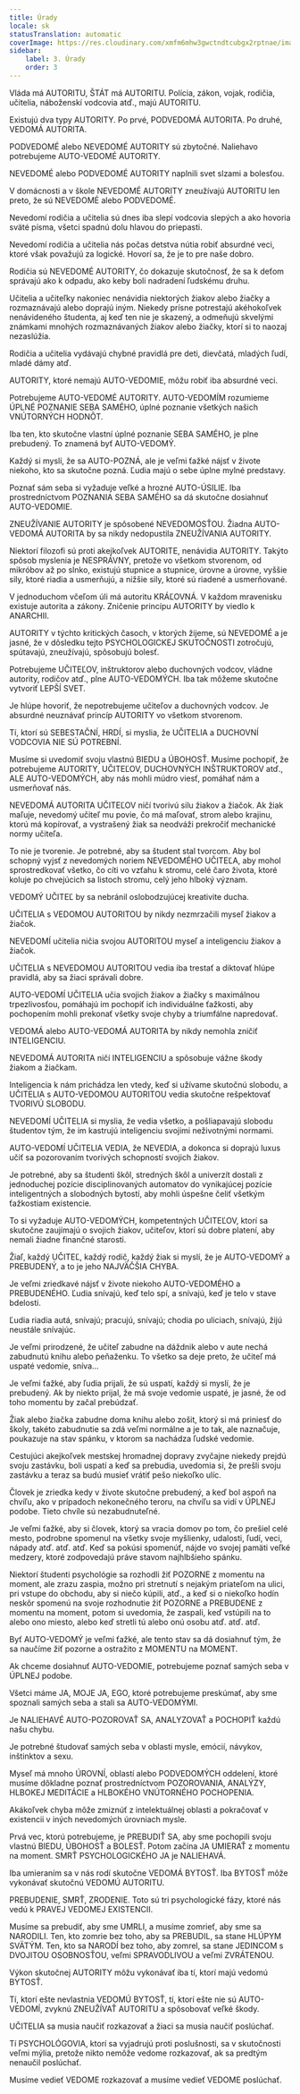 ```yaml
---
title: Úrady
locale: sk
statusTranslation: automatic
coverImage: https://res.cloudinary.com/xmfm6mhw3gwctndtcubgx2rptnae/image/upload/v1740337243/small_cover_educacion_fundamental_a051170f1c.webp
sidebar:
    label: 3. Úrady
    order: 3
---
```

Vláda má AUTORITU, ŠTÁT má AUTORITU. Polícia, zákon, vojak, rodičia, učitelia, náboženskí vodcovia atď., majú AUTORITU.

Existujú dva typy AUTORITY. Po prvé, PODVEDOMÁ AUTORITA. Po druhé, VEDOMÁ AUTORITA.

PODVEDOMÉ alebo NEVEDOMÉ AUTORITY sú zbytočné. Naliehavo potrebujeme AUTO-VEDOMÉ AUTORITY.

NEVEDOMÉ alebo PODVEDOMÉ AUTORITY naplnili svet slzami a bolesťou.

V domácnosti a v škole NEVEDOMÉ AUTORITY zneužívajú AUTORITU len preto, že sú NEVEDOMÉ alebo PODVEDOMÉ.

Nevedomí rodičia a učitelia sú dnes iba slepí vodcovia slepých a ako hovoria sväté písma, všetci spadnú dolu hlavou do priepasti.

Nevedomí rodičia a učitelia nás počas detstva nútia robiť absurdné veci, ktoré však považujú za logické. Hovorí sa, že je to pre naše dobro.

Rodičia sú NEVEDOMÉ AUTORITY, čo dokazuje skutočnosť, že sa k deťom správajú ako k odpadu, ako keby boli nadradení ľudskému druhu.

Učitelia a učiteľky nakoniec nenávidia niektorých žiakov alebo žiačky a rozmaznávajú alebo doprajú iným. Niekedy prísne potrestajú akéhokoľvek nenávideného študenta, aj keď ten nie je skazený, a odmeňujú skvelými známkami mnohých rozmaznávaných žiakov alebo žiačky, ktorí si to naozaj nezaslúžia.

Rodičia a učitelia vydávajú chybné pravidlá pre deti, dievčatá, mladých ľudí, mladé dámy atď.

AUTORITY, ktoré nemajú AUTO-VEDOMIE, môžu robiť iba absurdné veci.

Potrebujeme AUTO-VEDOMÉ AUTORITY. AUTO-VEDOMÍM rozumieme ÚPLNÉ POZNANIE SEBA SAMÉHO, úplné poznanie všetkých našich VNÚTORNÝCH HODNÔT.

Iba ten, kto skutočne vlastní úplné poznanie SEBA SAMÉHO, je plne prebudený. To znamená byť AUTO-VEDOMÝ.

Každý si myslí, že sa AUTO-POZNÁ, ale je veľmi ťažké nájsť v živote niekoho, kto sa skutočne pozná. Ľudia majú o sebe úplne mylné predstavy.

Poznať sám seba si vyžaduje veľké a hrozné AUTO-ÚSILIE. Iba prostredníctvom POZNANIA SEBA SAMÉHO sa dá skutočne dosiahnuť AUTO-VEDOMIE.

ZNEUŽÍVANIE AUTORITY je spôsobené NEVEDOMOSŤOU. Žiadna AUTO-VEDOMÁ AUTORITA by sa nikdy nedopustila ZNEUŽÍVANIA AUTORITY.

Niektorí filozofi sú proti akejkoľvek AUTORITE, nenávidia AUTORITY. Takýto spôsob myslenia je NESPRÁVNY, pretože vo všetkom stvorenom, od mikróbov až po slnko, existujú stupnice a stupnice, úrovne a úrovne, vyššie sily, ktoré riadia a usmerňujú, a nižšie sily, ktoré sú riadené a usmerňované.

V jednoduchom včeľom úli má autoritu KRÁĽOVNÁ. V každom mravenisku existuje autorita a zákony. Zničenie princípu AUTORITY by viedlo k ANARCHII.

AUTORITY v týchto kritických časoch, v ktorých žijeme, sú NEVEDOMÉ a je jasné, že v dôsledku tejto PSYCHOLOGICKEJ SKUTOČNOSTI zotročujú, spútavajú, zneužívajú, spôsobujú bolesť.

Potrebujeme UČITEĽOV, inštruktorov alebo duchovných vodcov, vládne autority, rodičov atď., plne AUTO-VEDOMÝCH. Iba tak môžeme skutočne vytvoriť LEPŠÍ SVET.

Je hlúpe hovoriť, že nepotrebujeme učiteľov a duchovných vodcov. Je absurdné neuznávať princíp AUTORITY vo všetkom stvorenom.

Tí, ktorí sú SEBESTAČNÍ, HRDÍ, si myslia, že UČITELIA a DUCHOVNÍ VODCOVIA NIE SÚ POTREBNÍ.

Musíme si uvedomiť svoju vlastnú BIEDU a ÚBOHOSŤ. Musíme pochopiť, že potrebujeme AUTORITY, UČITEĽOV, DUCHOVNÝCH INŠTRUKTOROV atď., ALE AUTO-VEDOMÝCH, aby nás mohli múdro viesť, pomáhať nám a usmerňovať nás.

NEVEDOMÁ AUTORITA UČITEĽOV ničí tvorivú silu žiakov a žiačok. Ak žiak maľuje, nevedomý učiteľ mu povie, čo má maľovať, strom alebo krajinu, ktorú má kopírovať, a vystrašený žiak sa neodváži prekročiť mechanické normy učiteľa.

To nie je tvorenie. Je potrebné, aby sa študent stal tvorcom. Aby bol schopný vyjsť z nevedomých noriem NEVEDOMÉHO UČITEĽA, aby mohol sprostredkovať všetko, čo cíti vo vzťahu k stromu, celé čaro života, ktoré koluje po chvejúcich sa listoch stromu, celý jeho hlboký význam.

VEDOMÝ UČITEĽ by sa nebránil oslobodzujúcej kreativite ducha.

UČITELIA s VEDOMOU AUTORITOU by nikdy nezmrzačili myseľ žiakov a žiačok.

NEVEDOMÍ učitelia ničia svojou AUTORITOU myseľ a inteligenciu žiakov a žiačok.

UČITELIA s NEVEDOMOU AUTORITOU vedia iba trestať a diktovať hlúpe pravidlá, aby sa žiaci správali dobre.

AUTO-VEDOMÍ UČITELIA učia svojich žiakov a žiačky s maximálnou trpezlivosťou, pomáhajú im pochopiť ich individuálne ťažkosti, aby pochopením mohli prekonať všetky svoje chyby a triumfálne napredovať.

VEDOMÁ alebo AUTO-VEDOMÁ AUTORITA by nikdy nemohla zničiť INTELIGENCIU.

NEVEDOMÁ AUTORITA ničí INTELIGENCIU a spôsobuje vážne škody žiakom a žiačkam.

Inteligencia k nám prichádza len vtedy, keď si užívame skutočnú slobodu, a UČITELIA s AUTO-VEDOMOU AUTORITOU vedia skutočne rešpektovať TVORIVÚ SLOBODU.

NEVEDOMÍ UČITELIA si myslia, že vedia všetko, a pošliapavajú slobodu študentov tým, že im kastrujú inteligenciu svojimi neživotnými normami.

AUTO-VEDOMÍ UČITELIA VEDIA, že NEVEDIA, a dokonca si doprajú luxus učiť sa pozorovaním tvorivých schopností svojich žiakov.

Je potrebné, aby sa študenti škôl, stredných škôl a univerzít dostali z jednoduchej pozície disciplinovaných automatov do vynikajúcej pozície inteligentných a slobodných bytostí, aby mohli úspešne čeliť všetkým ťažkostiam existencie.

To si vyžaduje AUTO-VEDOMÝCH, kompetentných UČITEĽOV, ktorí sa skutočne zaujímajú o svojich žiakov, učiteľov, ktorí sú dobre platení, aby nemali žiadne finančné starosti.

Žiaľ, každý UČITEĽ, každý rodič, každý žiak si myslí, že je AUTO-VEDOMÝ a PREBUDENÝ, a to je jeho NAJVÄČŠIA CHYBA.

Je veľmi zriedkavé nájsť v živote niekoho AUTO-VEDOMÉHO a PREBUDENÉHO. Ľudia snívajú, keď telo spí, a snívajú, keď je telo v stave bdelosti.

Ľudia riadia autá, snívajú; pracujú, snívajú; chodia po uliciach, snívajú, žijú neustále snívajúc.

Je veľmi prirodzené, že učiteľ zabudne na dáždnik alebo v aute nechá zabudnutú knihu alebo peňaženku. To všetko sa deje preto, že učiteľ má uspaté vedomie, sníva...

Je veľmi ťažké, aby ľudia prijali, že sú uspatí, každý si myslí, že je prebudený. Ak by niekto prijal, že má svoje vedomie uspaté, je jasné, že od toho momentu by začal prebúdzať.

Žiak alebo žiačka zabudne doma knihu alebo zošit, ktorý si má priniesť do školy, takéto zabudnutie sa zdá veľmi normálne a je to tak, ale naznačuje, poukazuje na stav spánku, v ktorom sa nachádza ľudské vedomie.

Cestujúci akejkoľvek mestskej hromadnej dopravy zvyčajne niekedy prejdú svoju zastávku, boli uspatí a keď sa prebudia, uvedomia si, že prešli svoju zastávku a teraz sa budú musieť vrátiť pešo niekoľko ulíc.

Človek je zriedka kedy v živote skutočne prebudený, a keď bol aspoň na chvíľu, ako v prípadoch nekonečného teroru, na chvíľu sa vidí v ÚPLNEJ podobe. Tieto chvíle sú nezabudnuteľné.

Je veľmi ťažké, aby si človek, ktorý sa vracia domov po tom, čo prešiel celé mesto, podrobne spomenul na všetky svoje myšlienky, udalosti, ľudí, veci, nápady atď. atď. atď. Keď sa pokúsi spomenúť, nájde vo svojej pamäti veľké medzery, ktoré zodpovedajú práve stavom najhlbšieho spánku.

Niektorí študenti psychológie sa rozhodli žiť POZORNE z momentu na moment, ale zrazu zaspia, možno pri stretnutí s nejakým priateľom na ulici, pri vstupe do obchodu, aby si niečo kúpili, atď., a keď si o niekoľko hodín neskôr spomenú na svoje rozhodnutie žiť POZORNE a PREBUDENE z momentu na moment, potom si uvedomia, že zaspali, keď vstúpili na to alebo ono miesto, alebo keď stretli tú alebo onú osobu atď. atď. atď.

Byť AUTO-VEDOMÝ je veľmi ťažké, ale tento stav sa dá dosiahnuť tým, že sa naučíme žiť pozorne a ostražito z MOMENTU na MOMENT.

Ak chceme dosiahnuť AUTO-VEDOMIE, potrebujeme poznať samých seba v ÚPLNEJ podobe.

Všetci máme JA, MOJE JA, EGO, ktoré potrebujeme preskúmať, aby sme spoznali samých seba a stali sa AUTO-VEDOMÝMI.

Je NALIEHAVÉ AUTO-POZOROVAŤ SA, ANALYZOVAŤ a POCHOPIŤ každú našu chybu.

Je potrebné študovať samých seba v oblasti mysle, emócií, návykov, inštinktov a sexu.

Myseľ má mnoho ÚROVNÍ, oblastí alebo PODVEDOMÝCH oddelení, ktoré musíme dôkladne poznať prostredníctvom POZOROVANIA, ANALÝZY, HLBOKEJ MEDITÁCIE a HLBOKÉHO VNÚTORNÉHO POCHOPENIA.

Akákoľvek chyba môže zmiznúť z intelektuálnej oblasti a pokračovať v existencii v iných nevedomých úrovniach mysle.

Prvá vec, ktorú potrebujeme, je PREBUDIŤ SA, aby sme pochopili svoju vlastnú BIEDU, ÚBOHOSŤ a BOLESŤ. Potom začína JA UMIERAŤ z momentu na moment. SMRŤ PSYCHOLOGICKÉHO JA je NALIEHAVÁ.

Iba umieraním sa v nás rodí skutočne VEDOMÁ BYTOSŤ. Iba BYTOSŤ môže vykonávať skutočnú VEDOMÚ AUTORITU.

PREBUDENIE, SMRŤ, ZRODENIE. Toto sú tri psychologické fázy, ktoré nás vedú k PRAVEJ VEDOMEJ EXISTENCII.

Musíme sa prebudiť, aby sme UMRLI, a musíme zomrieť, aby sme sa NARODILI. Ten, kto zomrie bez toho, aby sa PREBUDIL, sa stane HLÚPYM SVÄTÝM. Ten, kto sa NARODÍ bez toho, aby zomrel, sa stane JEDINCOM s DVOJITOU OSOBNOSŤOU, veľmi SPRAVODLIVOU a veľmi ZVRÁTENOU.

Výkon skutočnej AUTORITY môžu vykonávať iba tí, ktorí majú vedomú BYTOSŤ.

Tí, ktorí ešte nevlastnia VEDOMÚ BYTOSŤ, tí, ktorí ešte nie sú AUTO-VEDOMÍ, zvyknú ZNEUŽÍVAŤ AUTORITU a spôsobovať veľké škody.

UČITELIA sa musia naučiť rozkazovať a žiaci sa musia naučiť poslúchať.

Tí PSYCHOLÓGOVIA, ktorí sa vyjadrujú proti poslušnosti, sa v skutočnosti veľmi mýlia, pretože nikto nemôže vedome rozkazovať, ak sa predtým nenaučil poslúchať.

Musíme vedieť VEDOME rozkazovať a musíme vedieť VEDOME poslúchať.

